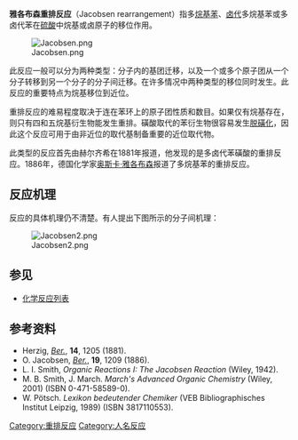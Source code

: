 '''雅各布森重排反应'''（Jacobsen rearrangement）指多[[烷基|烷基]][[苯|苯]]、[[卤代|卤代]]多烷基苯或多卤代苯在[[硫酸|硫酸]]中烷基或卤原子的移位作用。

[[File:Jacobsen.png|center]]

此反应一般可以分为两种类型：分子内的基团迁移，以及一个或多个原子团从一个分子转移到另一个分子的分子间迁移。在许多情况中两种类型的移位同时发生。此反应的重要特点为烷基移位到近位。

重排反应的难易程度取决于连在苯环上的原子团性质和数目。如果仅有烷基存在，则只有四和五烷基衍生物能发生重排。磺酸取代的苯衍生物很容易发生[[脱磺化|脱磺化]]，因此这个反应可用于由非近位的取代基制备重要的近位取代物。

此类型的反应首先由赫尔齐希在1881年报道，他发现的是多卤代苯磺酸的重排反应。1886年，德国化学家[[奥斯卡·雅各布森|奥斯卡·雅各布森]]报道了多烷基苯的重排反应。

==反应机理==
反应的具体机理仍不清楚。有人提出下图所示的分子间机理：

[[File:Jacobsen2.png|center]]

==参见==
*[[化学反应列表|化学反应列表]]

==参考资料==
* Herzig, ''[[Chemische_Berichte|Ber.]]'', '''14''', 1205 (1881).
* O. Jacobsen, ''[[Chemische_Berichte|Ber.]]'', '''19''', 1209 (1886).
* L. I. Smith, ''Organic Reactions I: The Jacobsen Reaction'' (Wiley, 1942).
* M. B. Smith, J. March. ''March's Advanced Organic Chemistry'' (Wiley, 2001) (ISBN 0-471-58589-0).
* W. Pötsch. ''Lexikon bedeutender Chemiker'' (VEB Bibliographisches Institut Leipzig, 1989) (ISBN 3817110553).

[[Category:重排反应|Category:重排反应]]
[[Category:人名反应|Category:人名反应]]